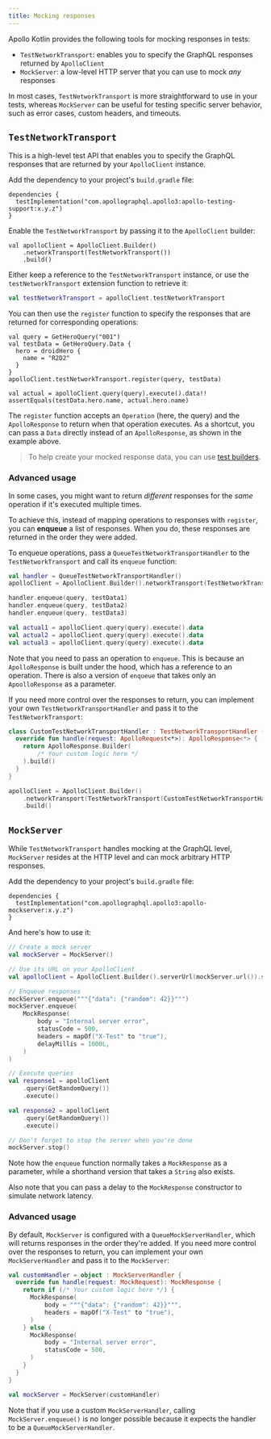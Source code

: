 ```yaml
---
title: Mocking responses
---
```


Apollo Kotlin provides the following tools for mocking responses in tests:

- `TestNetworkTransport`: enables you to specify the GraphQL responses returned by `ApolloClient`
- `MockServer`: a low-level HTTP server that you can use to mock _any_ responses

In most cases, `TestNetworkTransport` is more straightforward to use in your tests, whereas `MockServer` can be useful for testing specific server behavior, such as error cases, custom headers, and timeouts.

## `TestNetworkTransport`

This is a high-level test API that enables you to specify the GraphQL responses that are returned by your `ApolloClient` instance.

Add the dependency to your project's `build.gradle` file:

```kotlin:title=build.gradle[.kts]
dependencies {
  testImplementation("com.apollographql.apollo3:apollo-testing-support:x.y.z")
}
```

Enable the `TestNetworkTransport` by passing it to the `ApolloClient` builder:

```kotlin{2}
val apolloClient = ApolloClient.Builder()
    .networkTransport(TestNetworkTransport())
    .build()
```

Either keep a reference to the `TestNetworkTransport` instance, or use the `testNetworkTransport` extension function to
retrieve it:

```kotlin
val testNetworkTransport = apolloClient.testNetworkTransport
```

You can then use the `register` function to specify the responses that are returned for corresponding operations:

```kotlin{7}
val query = GetHeroQuery("001")
val testData = GetHeroQuery.Data {
  hero = droidHero {
    name = "R2D2"
  }
}
apolloClient.testNetworkTransport.register(query, testData)

val actual = apolloClient.query(query).execute().data!!
assertEquals(testData.hero.name, actual.hero.name)
```

The `register` function accepts an `Operation` (here, the query) and the `ApolloResponse` to return when that operation executes. As a shortcut, you can pass a `Data` directly instead of an `ApolloResponse`, as shown in the example above.

> To help create your mocked response data, you can use [test builders](./test-builders/).

### Advanced usage

In some cases, you might want to return _different_ responses for the _same_ operation if it's executed multiple times.

To achieve this, instead of mapping operations to responses with `register`, you can **enqueue** a list of responses. When you do, these responses are returned in the order they were added.

To enqueue operations, pass a `QueueTestNetworkTransportHandler` to
the `TestNetworkTransport` and call its `enqueue` function:

```kotlin
val handler = QueueTestNetworkTransportHandler()
apolloClient = ApolloClient.Builder().networkTransport(TestNetworkTransport(handler)).build()

handler.enqueue(query, testData1)
handler.enqueue(query, testData2)
handler.enqueue(query, testData3)

val actual1 = apolloClient.query(query).execute().data
val actual2 = apolloClient.query(query).execute().data
val actual3 = apolloClient.query(query).execute().data
```

Note that you need to pass an operation to `enqueue`. This is because an `ApolloResponse` is built under the hood, which has a reference to an operation. There is also a version of `enqueue` that takes only an `ApoolloResponse` as a parameter.

If you need more control over the responses to return, you can implement your own `TestNetworkTransportHandler` and pass it to the `TestNetworkTransport`:

```kotlin
class CustomTestNetworkTransportHandler : TestNetworkTransportHandler {
  override fun handle(request: ApolloRequest<*>): ApolloResponse<*> {
    return ApolloResponse.Builder(
        /* Your custom logic here */
    ).build()
  }
}

apolloClient = ApolloClient.Builder()
    .networkTransport(TestNetworkTransport(CustomTestNetworkTransportHandler()))
    .build()
```

## `MockServer`

While `TestNetworkTransport` handles mocking at the GraphQL level, `MockServer` resides at the HTTP level and can mock arbitrary HTTP responses.

Add the dependency to your project's `build.gradle` file:

```kotlin:title=build.gradle[.kts]
dependencies {
  testImplementation("com.apollographql.apollo3:apollo-mockserver:x.y.z")
}
```

And here's how to use it:

```kotlin
// Create a mock server
val mockServer = MockServer()

// Use its URL on your ApolloClient
val apolloClient = ApolloClient.Builder().serverUrl(mockServer.url()).store(store).build()

// Enqueue responses
mockServer.enqueue("""{"data": {"random": 42}}""")
mockServer.enqueue(
    MockResponse(
        body = "Internal server error",
        statusCode = 500,
        headers = mapOf("X-Test" to "true"),
        delayMillis = 1000L,
    )
)

// Execute queries
val response1 = apolloClient
    .query(GetRandomQuery())
    .execute()

val response2 = apolloClient
    .query(GetRandomQuery())
    .execute()

// Don't forget to stop the server when you're done
mockServer.stop()
```

Note how the `enqueue` function normally takes a `MockResponse` as a parameter, while a shorthand version that takes a `String` also exists.

Also note that you can pass a delay to the `MockResponse` constructor to simulate network latency.

### Advanced usage

By default, `MockServer` is configured with a `QueueMockServerHandler`, which will returns responses in the order they're added. If you need more control over the responses to return, you can implement your own `MockServerHandler` and pass it to the `MockServer`:

```kotlin
val customHandler = object : MockServerHandler {
  override fun handle(request: MockRequest): MockResponse {
    return if (/* Your custom logic here */) {
      MockResponse(
          body = """{"data": {"random": 42}}""",
          headers = mapOf("X-Test" to "true"),
      )
    } else {
      MockResponse(
          body = "Internal server error",
          statusCode = 500,
      )
    }
  }
}

val mockServer = MockServer(customHandler)
```

Note that if you use a custom `MockServerHandler`, calling `MockServer.enqueue()` is no longer possible because it expects the handler to be
a `QueueMockServerHandler`.
